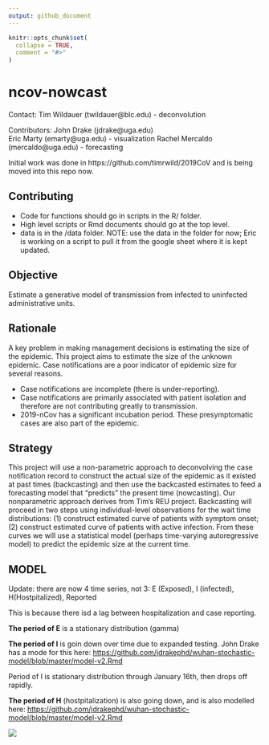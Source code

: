 ```yaml
---
output: github_document
---
```


<!-- README.md is generated from README.Rmd. Please edit that file -->

```r
knitr::opts_chunk$set(
  collapse = TRUE,
  comment = "#>"
)
```

# ncov-nowcast

<!-- badges: start -->
<!-- badges: end -->

Contact: Tim Wildauer (twildauer@blc.edu) - deconvolution

Contributors:
John Drake (jdrake@uga.edu)  
Eric Marty (emarty@uga.edu) - visualization
Rachel Mercaldo (mercaldo@uga.edu) - forecasting

Initial work was done in https://github.com/timrwild/2019CoV and is being moved into this repo now.

## Contributing

* Code for functions should go in scripts in the R/ folder.
* High level scripts or Rmd documents should go at the top level.
* data is in the /data folder. NOTE: use the data in the folder for now; Eric is working on a script to pull it from the google sheet where it is kept updated.

## Objective

Estimate a generative model of transmission from infected to uninfected administrative units.

## Rationale
A key problem in making management decisions is estimating the size of the epidemic. This project aims to estimate the size of the unknown epidemic. Case notifications are a poor indicator of epidemic size for several reasons. 

* Case notifications are incomplete (there is under-reporting).
* Case notifications are primarily associated with patient isolation and therefore are not contributing greatly to transmission.
* 2019-nCov has a significant incubation period. These presymptomatic cases are also part of the epidemic.

## Strategy

This project will use a non-parametric approach to deconvolving the case notification record to construct the actual size of the epidemic as it existed at past times (backcasting) and then use the backcasted estimates to feed a forecasting model that “predicts” the present time (nowcasting). Our nonparametric approach derives from Tim’s REU project. Backcasting will proceed in two steps using individual-level observations for the wait time distributions: (1) construct estimated curve of patients with symptom onset; (2) construct estimated curve of patients with active infection. From these curves we will use a statistical model (perhaps time-varying autoregressive model) to predict the epidemic size at the current time.

## MODEL

Update: there are now 4 time series, not 3:  E (Exposed), I (infected), H(Hostpitalized), Reported

This is because there isd a lag between hospitalization and case reporting.

**The period of E** is a stationary distribution (gamma)

**The period of I** is goin down over time due to expanded testing. John Drake has a mode for this here: 
<https://github.com/jdrakephd/wuhan-stochastic-model/blob/master/model-v2.Rmd>

Period of I is stationary distribution through January 16th, then drops off rapidly.

**The period of H** (hostpitalization) is also going down, and is also modelled here:
<https://github.com/jdrakephd/wuhan-stochastic-model/blob/master/model-v2.Rmd>

![](images/concept.png)